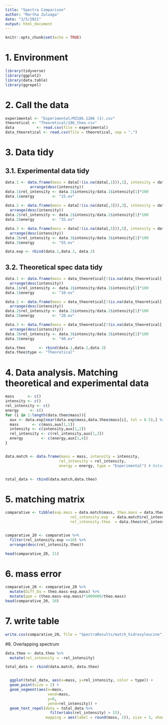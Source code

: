```yaml
---
title: "Spectra Comparison"
author: "Martha Zuluaga"
date: "3/5/2021"
output: html_document
---
```


```r
knitr::opts_chunk$set(echo = TRUE)
```

# 1. Environment
```r
library(tidyverse)
library(ggplot2)
library(data.table)
library(ggrepel)
```

# 2. Call the data
```r
experimental <- "Experimental/MZ186.1286 (1).csv"
theoretical <- "Theoretical/186_theo.csv"
data          <- read.csv(file = experimental)
data_theoretical <- read.csv(file = theoretical, sep = ",")
```

# 3. Data tidy
## 3.1. Experimental data tidy
```r
data.1 <- data.frame(mass = data[!(is.na(data[,1])),1], intensity = data[!(is.na(data[,1])),2]) %>%
           arrange(desc(intensity)) 
data.1$rel_intensity <- data.1$intensity/data.1$intensity[1]*100
data.1$energy        <- "15.ev"
  
data.2 <- data.frame(mass = data[!(is.na(data[,3])),3], intensity = data[!(is.na(data[,3])),4]) %>%
  arrange(desc(intensity)) 
data.2$rel_intensity <- data.2$intensity/data.2$intensity[1]*100  
data.2$energy        <- "35.ev"

data.3 <- data.frame(mass = data[!(is.na(data[,5])),5], intensity = data[!(is.na(data[,5])),6]) %>%
  arrange(desc(intensity)) 
data.3$rel_intensity <- data.3$intensity/data.3$intensity[1]*100  
data.3$energy        <- "55.ev"

data.exp <- rbind(data.1,data.2, data.3)

```

## 3.2. Theoretical spec data tidy
```r
data.1 <- data.frame(mass = data_theoretical[!(is.na(data_theoretical[,1])),1], intensity = data_theoretical[!(is.na(data_theoretical[,1])),2]) %>%
  arrange(desc(intensity)) 
data.1$rel_intensity <- data.1$intensity/data.1$intensity[1]*100
data.1$energy        <- "10.ev"

data.2 <- data.frame(mass = data_theoretical[!(is.na(data_theoretical[,3])),3], intensity = data_theoretical[!(is.na(data_theoretical[,3])),4]) %>%
  arrange(desc(intensity)) 
data.2$rel_intensity <- data.2$intensity/data.2$intensity[1]*100  
data.2$energy        <- "20.ev"

data.3 <- data.frame(mass = data_theoretical[!(is.na(data_theoretical[,5])),5], intensity = data_theoretical[!(is.na(data_theoretical[,5])),6]) %>%
  arrange(desc(intensity)) 
data.3$rel_intensity <- data.3$intensity/data.3$intensity[1]*100  
data.3$energy        <- "40.ev"

data.theo      <- rbind(data.1,data.2,data.3)
data.theo$type <- "Theoretical"

```


# 4. Data analysis. Matching theoretical and experimental data
```r
mass      <- c()
intensity <- c()
rel_intensity <- c()
energy     <- c()
for (i in 1:length(data.theo$mass)){
  aux <- data.exp[near(data.exp$mass,data.theo$mass[i], tol = 0.5),] %>% arrange(desc(rel_intensity))
  mass      <- c(mass,aux[1,1])
  intensity <- c(intensity,aux[1,2])
  rel_intensity <- c(rel_intensity,aux[1,3])
  energy        <- c(energy,aux[1,4])
}


data.match <- data.frame(mass = mass, intensity = intensity, 
                        rel_intensity = rel_intensity,
                        energy = energy, type = "Experimental") # Datos emparejados con los teoricos 


total_data <- rbind(data.match,data.theo)

```

# 5. matching matrix
```r
comparative <- tibble(exp.mass = data.match$mass, theo.mass = data.theo$mass,
                             rel_intensity.exp  = data.match$rel_intensity,
                             rel_intensity.theo  = data.theo$rel_intensity)


comparative_20 <- comparative %>% 
  filter(rel_intensity.exp >=10) %>% 
  arrange(desc(rel_intensity.theo))

head(comparative_20, 21)


```

# 6. mass error
```r
comparative_20 <- comparative_20 %>% 
  mutate(Diff_Da = theo.mass-exp.mass) %>% 
  mutate(ppm = (theo.mass-exp.mass)*1000000/theo.mass)
head(comparative_20, 20)
```

# 7. write table
```r
write.csv(comparative_20, file = "SpectraResults/match_hidroxyleucine")
```

#8. Overlapping spectrum

```r

data.theo <- data.theo %>% 
  mutate(rel_intensity = -rel_intensity)

total_data <- rbind(data.match, data.theo)


  ggplot(total_data, aes(x=mass, y=rel_intensity, color = type)) + 
  geom_point(size = 2) +
  geom_segment(aes(x=mass, 
                   xend=mass, 
                   y=0, 
                   yend=rel_intensity)) +
  geom_text_repel(data = total_data %>% 
                    filter(abs(rel_intensity) > 15),
                  mapping = aes(label = round(mass, 2)), size = 3, show.legend = F)

```